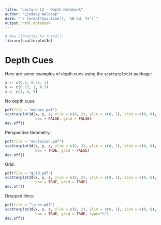 ```yaml
---
title: "Lecture 13 - Depth Notebook"
author: "Lindsay Waldrop"
date: "`r format(Sys.time(), '%B %d, %Y')`"
output: html_notebook
---
```


```r
# New libraries to install: 
library(scatterplot3d)
```

# Depth Cues

Here are some examples of depth cues using the `scatterplot3d` package: 

```r

x <- c(0.5, 0.75, 1)
y <- c(0.75, 1, 0.5)
z <- c(3, 4, 5)
```

No depth cues:
```r
pdf(file = "nocues.pdf")
scatterplot3d(x, y, z, xlim = c(0, 2), ylim = c(0, 2), zlim = c(0, 6), pch = 19,
              box = FALSE, grid = FALSE)
dev.off()
```

Perspective Geometry:
```r
pdf(file = "occlusion.pdf")
scatterplot3d(x, y, z, xlim = c(0, 2), ylim = c(0, 2), zlim = c(0, 6), pch = 19,
              box = TRUE, grid = FALSE)
dev.off()
```

Grid:
```r
pdf(file = "grid.pdf")
scatterplot3d(x, y, z, xlim = c(0, 2), ylim = c(0, 2), zlim = c(0, 6), pch = 19,
              box = TRUE, grid = TRUE)
dev.off()
```

Dropped lines:
```r
pdf(file = "lines.pdf")
scatterplot3d(x, y, z, xlim = c(0, 2), ylim = c(0, 2), zlim = c(0, 6), pch = 19,
              box = TRUE, grid = TRUE, type="h")
dev.off()
```

